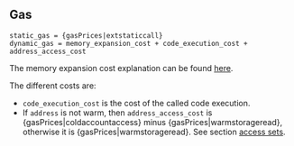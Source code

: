 ## Gas

    static_gas = {gasPrices|extstaticcall}
    dynamic_gas = memory_expansion_cost + code_execution_cost + address_access_cost

The memory expansion cost explanation can be found [here](/about).

The different costs are:
 - `code_execution_cost` is the cost of the called code execution.
 - If `address` is not warm, then `address_access_cost` is {gasPrices|coldaccountaccess} minus {gasPrices|warmstorageread}, otherwise it is {gasPrices|warmstorageread}. See section [access sets](/about).
